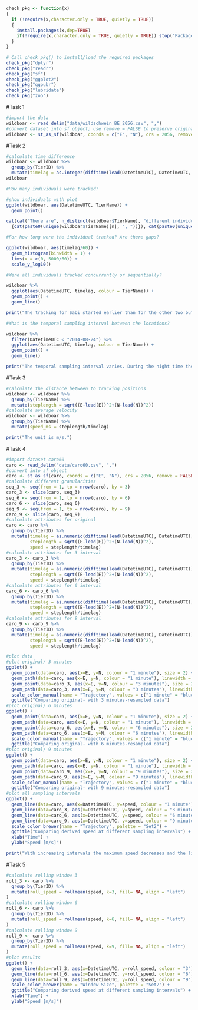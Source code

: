 ```r
check_pkg <- function(x)
{
  if (!require(x,character.only = TRUE, quietly = TRUE))
  {
    install.packages(x,dep=TRUE)
    if(!require(x,character.only = TRUE, quietly = TRUE)) stop("Package not found")
  }
}

# Call check_pkg() to install/load the required packages
check_pkg("dplyr")
check_pkg("readr")
check_pkg("sf")
check_pkg("ggplot2")
check_pkg("ggpubr")
check_pkg("lubridate")
check_pkg("zoo")
```

#Task 1
```r
#import the data
wildboar <- read_delim("data/wildschwein_BE_2056.csv", ",")
#convert dataset into sf object; use remove = FALSE to preserve original coordinates
wildboar <- st_as_sf(wildboar, coords = c("E", "N"), crs = 2056, remove = FALSE)
```

#Task 2
```r
#calculate time difference
wildboar <- wildboar %>%
  group_by(TierID) %>%
  mutate(timelag = as.integer(difftime(lead(DatetimeUTC), DatetimeUTC, units = "secs")))
wildboar
```

```r
#How many individuals were tracked?

#show individuals with plot
ggplot(wildboar, aes(DatetimeUTC, TierName)) +
  geom_point()

cat(cat("There are", n_distinct(wildboar$TierName), "different individuals. The name of these individuals are: "), cat(for(n in 1:(length(unique(wildboar$TierName))-1))
  {cat(paste0(unique(wildboar$TierName)[n], ", "))}), cat(paste0(unique(wildboar$TierName)[length(unique(wildboar$TierName))], "."))) 
```

```r
#For how long were the individual tracked? Are there gaps?

ggplot(wildboar, aes(timelag/60)) +
  geom_histogram(binwidth = 1) +
  lims(x = c(0, 5000/60)) +
  scale_y_log10()
```

```r
#Were all individuals tracked concurrently or sequentially?

wildboar %>%
  ggplot(aes(DatetimeUTC, timelag, colour = TierName)) +
  geom_point() +
  geom_line()

print("The tracking for Sabi started earlier than for the other two but it also ended earlier. During a time period between November 2014 and March 2015 all three individuals were tracked concurrently.")
```

```r
#What is the temporal sampling interval between the locations?

wildboar %>%
  filter(DatetimeUTC < "2014-08-24") %>%
  ggplot(aes(DatetimeUTC, timelag, colour = TierName)) +
  geom_point() +
  geom_line()

print("The temporal sampling interval varies. During the night time the interval is shorter as wildboars are night active. During the day time there are fewer samplings as they are asleep.")
```

#Task 3
```r
#calculate the distance between to tracking positions
wildboar <- wildboar %>%
  group_by(TierName) %>%
  mutate(steplength = sqrt((E-lead(E))^2+(N-lead(N))^2))
#calculate average velocity
wildboar <- wildboar %>%
  group_by(TierName) %>%
  mutate(speed_ms = steplength/timelag)

print("The unit is m/s.")
```

#Task 4
```r
#import dataset caro60
caro <- read_delim("data/caro60.csv", ",")
#convert into sf object
caro <- st_as_sf(caro, coords = c("E", "N"), crs = 2056, remove = FALSE)
#calculate different granularities
seq_3 <- seq(from = 1, to = nrow(caro), by = 3)
caro_3 <- slice(caro, seq_3)
seq_6 <- seq(from = 1, to = nrow(caro), by = 6)
caro_6 <- slice(caro, seq_6)
seq_9 <- seq(from = 1, to = nrow(caro), by = 9)
caro_9 <- slice(caro, seq_9)
#calculate attributes for original
caro <- caro %>%
  group_by(TierID) %>%
  mutate(timelag = as.numeric(difftime(lead(DatetimeUTC), DatetimeUTC)),
         steplength = sqrt((E-lead(E))^2+(N-lead(N))^2),
         speed = steplength/timelag)
#calculate attributes for 3 interval
caro_3 <- caro_3 %>%
  group_by(TierID) %>%
  mutate(timelag = as.numeric(difftime(lead(DatetimeUTC), DatetimeUTC)),
         steplength = sqrt((E-lead(E))^2+(N-lead(N))^2),
         speed = steplength/timelag)
#calculate attributes for 6 interval
caro_6 <- caro_6 %>%
  group_by(TierID) %>%
  mutate(timelag = as.numeric(difftime(lead(DatetimeUTC), DatetimeUTC)),
         steplength = sqrt((E-lead(E))^2+(N-lead(N))^2),
         speed = steplength/timelag)
#calculate attributes for 9 interval
caro_9 <- caro_9 %>%
  group_by(TierID) %>%
  mutate(timelag = as.numeric(difftime(lead(DatetimeUTC), DatetimeUTC)),
         steplength = sqrt((E-lead(E))^2+(N-lead(N))^2),
         speed = steplength/timelag)
```

```r
#plot data
#plot original/ 3 minutes
ggplot() +
  geom_point(data=caro, aes(x=E, y=N, colour = "1 minute"), size = 2) +
  geom_path(data=caro, aes(x=E, y=N, colour = "1 minute"), linewidth = 0.8) +
  geom_point(data=caro_3, aes(x=E, y=N, colour = "3 minutes"), size = 2) +
  geom_path(data=caro_3, aes(x=E, y=N, colour = "3 minutes"), linewidth = 0.8) +
  scale_color_manual(name = "Trajectory", values = c("1 minute" = "blue", "3 minutes" = "red")) +
  ggtitle("Comparing original- with 3 minutes-resampled data")
#plot original/ 6 minutes
ggplot() +
  geom_point(data=caro, aes(x=E, y=N, colour = "1 minute"), size = 2) +
  geom_path(data=caro, aes(x=E, y=N, colour = "1 minute"), linewidth = 0.8) +
  geom_point(data=caro_6, aes(x=E, y=N, colour = "6 minutes"), size = 2) +
  geom_path(data=caro_6, aes(x=E, y=N, colour = "6 minutes"), linewidth = 0.8) +
  scale_color_manual(name = "Trajectory", values = c("1 minute" = "blue", "6 minutes" = "red")) +
  ggtitle("Comparing original- with 6 minutes-resampled data")
#plot original/ 9 minutes
ggplot() +
  geom_point(data=caro, aes(x=E, y=N, colour = "1 minute"), size = 2) +
  geom_path(data=caro, aes(x=E, y=N, colour = "1 minute"), linewidth = 0.8) +
  geom_point(data=caro_9, aes(x=E, y=N, colour = "9 minutes"), size = 2) +
  geom_path(data=caro_9, aes(x=E, y=N, colour = "9 minutes"), linewidth = 0.8) +
  scale_color_manual(name = "Trajectory", values = c("1 minute" = "blue", "9 minutes" = "red")) +
  ggtitle("Comparing original- with 9 minutes-resampled data")
#plot all sampling intervals
ggplot() +
  geom_line(data=caro, aes(x=DatetimeUTC, y=speed, colour = "1 minute"), linewidth = 0.7) +
  geom_line(data=caro_3, aes(x=DatetimeUTC, y=speed, colour = "3 minutes"), linewidth = 0.7) +
  geom_line(data=caro_6, aes(x=DatetimeUTC, y=speed, colour = "6 minutes"), linewidth = 0.7) +
  geom_line(data=caro_9, aes(x=DatetimeUTC, y=speed, colour = "9 minutes"), linewidth = 0.7) +
  scale_color_brewer(name = "Trajectory", palette = "Set2") +
  ggtitle("Comparing derived speed at different sampling intervals") +
  xlab("Time") +
  ylab("Speed [m/s]")

print("With increasing intervals the maximum speed decreases and the lines are smoothed.")
```

#Task 5
```r
#calculate rolling window 3
roll_3 <- caro %>%
  group_by(TierID) %>%
  mutate(roll_speed = rollmean(speed, k=3, fill= NA, align = "left")
)
#calculate rolling window 6
roll_6 <- caro %>%
  group_by(TierID) %>%
  mutate(roll_speed = rollmean(speed, k=6, fill= NA, align = "left")
)
#calculate rolling window 9
roll_9 <- caro %>%
  group_by(TierID) %>%
  mutate(roll_speed = rollmean(speed, k=9, fill= NA, align = "left")
)
#plot results
ggplot() +
  geom_line(data=roll_3, aes(x=DatetimeUTC, y=roll_speed, colour = "3"), linewidth = 0.7) +
  geom_line(data=roll_6, aes(x=DatetimeUTC, y=roll_speed, colour = "6"), linewidth = 0.7) +
  geom_line(data=roll_9, aes(x=DatetimeUTC, y=roll_speed, colour = "9"), linewidth = 0.7) +
  scale_color_brewer(name = "Window Size", palette = "Set2") +
  ggtitle("Comparing derived speed at different sampling intervals") +
  xlab("Time") +
  ylab("Speed [m/s]")
```
